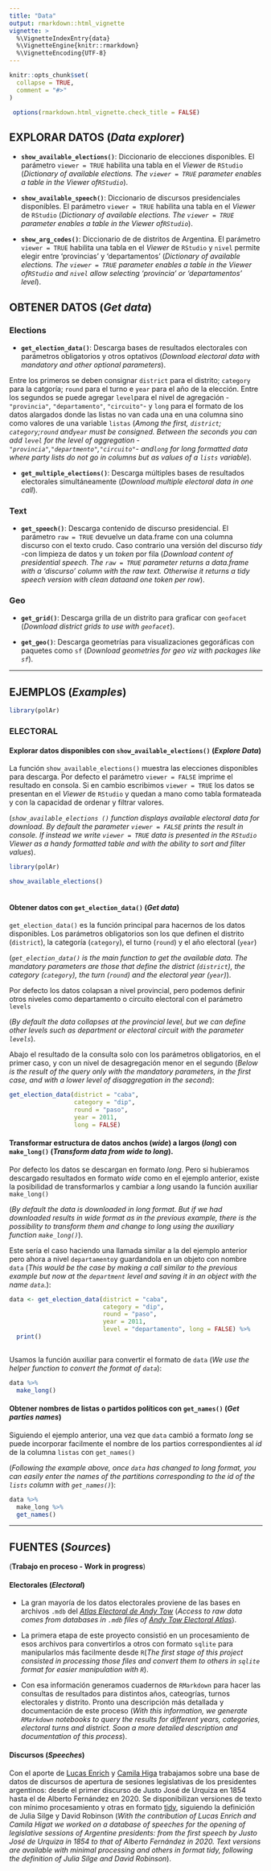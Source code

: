 ---
title: "Data"
output: rmarkdown::html_vignette
vignette: >
  %\VignetteIndexEntry{data}
  %\VignetteEngine{knitr::rmarkdown}
  %\VignetteEncoding{UTF-8}
---

```{r, include = FALSE}
knitr::opts_chunk$set(
  collapse = TRUE,
  comment = "#>"
)

 options(rmarkdown.html_vignette.check_title = FALSE)

```


## EXPLORAR DATOS (*Data explorer*)

- **`show_available_elections()`**: Diccionario de elecciones disponibles. El parámetro `viewer = TRUE` habilita una tabla en el _Viewer_ de `RStudio` (*Dictionary of available elections. The `viewer = TRUE` parameter enables a table in the _Viewer_ of` RStudio`*).


- **`show_available_speech()`**: Diccionario de discursos presidenciales disponibles. El parámetro `viewer = TRUE` habilita una tabla en el _Viewer_ de `RStudio` (*Dictionary of available elections. The `viewer = TRUE` parameter enables a table in the _Viewer_ of` RStudio`*).

- **`show_arg_codes()`**: Diccionario de de distritos de Argentina. El parámetro `viewer = TRUE` habilita una tabla en el _Viewer_ de `RStudio` y  `nivel` permite elegir entre 'provincias' y 'departamentos' (*Dictionary of available elections. The `viewer = TRUE` parameter enables a table in the _Viewer_ of` RStudio` and `nivel` allow selecting 'provincia' or 'departamentos' level*).



## OBTENER DATOS (*Get data*)

### Elections
- **`get_election_data()`**: Descarga bases de resultados electorales con parámetros obligatorios y otros optativos (*Download electoral data with mandatory and other optional parameters*). 

Entre los primeros se deben consignar `district` para el distrito; `category` para la catgoría; `round` para el turno e `year` para el año de la elección. Entre los segundos se puede agregar `level`para el nivel de agregación -`"provincia"`, `"departamento"`, `"circuito"`- y `long` para el formato de los datos alargados donde las listas no van cada una en una columna sino como valores de una variable `listas` (*Among the first, `district`; `category`;`round` and` year`  must be consigned. Between the seconds you can add `level` for the level of aggregation -`"provincia" `,`"departmento"`,`"circuito"`- and` long` for long formatted data where party lists do not go in columns but as values of a `lists` variable*).

- **`get_multiple_elections()`**: Descarga múltiples bases de resultados electorales simultáneamente (*Download multiple electoral data in one call*). 

### Text 

- **`get_speech()`**: Descarga contenido de discurso presidencial. El parámetro `raw = TRUE` devuelve un data.frame con una columna discurso con el texto crudo. Caso contrario una versión del discurso _tidy_ -con limpieza de datos y un _token_ por fila (*Download content of presidential speech. The `raw = TRUE` parameter returns a data.frame with a 'discurso' column with the raw text. Otherwise it returns a _tidy_ speech version with clean dataand one _token_ per row*). 

### Geo

- **`get_grid()`**: Descarga grilla de un distrito para graficar con `geofacet` (*Download district grids to use with `geofacet`*).

- **`get_geo()`**: Descarga geometrías para visualizaciones gegoráficas con paquetes como `sf` (*Download geometries for geo viz with packages like `sf`*).

---

## EJEMPLOS (*Examples*)


```{r setup}
library(polAr)
```


### ELECTORAL 

#### Explorar datos disponibles con `show_available_elections()` (*Explore Data*)

La función `show_available_elections()` muestra las elecciones disponibles para descarga. Por defecto el parámetro `viewer = FALSE` imprime el resultado en consola. Si en cambio escribimos `viewer = TRUE` los datos se presentan en el _Viewer_ de `RStudio` y quedan a mano como tabla formateada y con la capacidad de ordenar y filtrar valores. 

(*`show_available_elections ()` function displays available electoral data for download. By default the parameter `viewer = FALSE` prints the result in console. If instead we write `viewer = TRUE` data is presented in the `RStudio` _Viewer_ as a handy formatted table and with the ability to sort and filter values*). 



```{r echo=TRUE, message=FALSE, warning=FALSE, paged.print=FALSE}
  
library(polAr)

show_available_elections()
   

```


#### Obtener datos con `get_election_data()` (*Get data*)

`get_election_data()` es la función principal para hacernos de los datos disponibles. Los parámetros obligatorios son los que definen el distrito (`district`), la categoría (`category`), el turno (`round`) y el año electoral (`year`)  

(*`get_election_data()` is the main function to get the available data. The mandatory parameters are those that define the district (`district`), the category (` category`), the turn (`round`) and the electoral year (` year`)*).

Por defecto los datos colapsan a nivel provincial, pero podemos definir otros niveles como departamento o circuito electoral con el parámetro `levels` 

(*By default the data collapses at the provincial level, but we can define other levels such as department or electoral circuit with the parameter `levels`*).

Abajo el resultado de la consulta solo con los parámetros obligatorios, en el primer caso, y con un nivel de desagregación menor en el segundo (*Below is the result of the query only with the mandatory parameters, in the first case, and with a lower level of disaggregation in the second*):



```{r echo=TRUE, message=FALSE, warning=FALSE, paged.print=FALSE}
  
get_election_data(district = "caba", 
                  category = "dip",
                  round = "paso", 
                  year = 2011,
                  long = FALSE)

```


#### Transformar estructura de datos anchos (*wide*) a largos (*long*) con `make_long()` (*Transform data from wide to long*). 

Por defecto los datos se descargan en formato *long*. Pero si hubieramos descargado resultados en formato *wide* como en el ejemplo anterior, existe la posibilidad de transformarlos y cambiar a *long* usando la función auxiliar `make_long()` 

(*By default the data is downloaded in _long_ format. But if we had downloaded results in _wide_ format as in the previous example, there is the possibility to transform them and change to _long_ using the auxiliary function `make_long()`*).

Este sería el caso haciendo una llamada similar a la del ejemplo anterior pero ahora a nivel `departamento`y guardandola en un objeto con nombre `data` (*This would be the case by making a call similar to the previous example but now at the `department` level and saving it in an object with the name `data`.*):  


```{r echo=TRUE, message=FALSE, warning=FALSE, paged.print=FALSE}
  
data <- get_election_data(district = "caba", 
                          category = "dip",
                          round = "paso", 
                          year = 2011, 
                          level = "departamento", long = FALSE) %>% 
  print()
   

```


Usamos la función auxiliar para convertir el formato de `data` (*We use the helper function to convert the format of `data`*): 


```{r echo=TRUE, message=FALSE, warning=FALSE, paged.print=FALSE}
  
data %>% 
  make_long() 

```


#### Obtener nombres de listas o partidos políticos con `get_names()` (*Get parties names*)

Siguiendo el ejemplo anterior, una vez que `data` cambió a formato *long* se puede incorporar facilmente el nombre de los partios correspondientes al *id* de la columna `listas` con `get_names()`

(*Following the example above, once `data` has changed to  long  format, you can easily enter the names of the partitions corresponding to the _id_  of the `lists` column with `get_names()`*):



```{r echo=TRUE, message=FALSE, warning=FALSE, paged.print=FALSE}
  

data %>% 
  make_long %>% 
  get_names() 

```

---

## FUENTES (*Sources*)

(**Trabajo en proceso - Work in progress**)

#### Electorales (*Electoral*)
 
- La gran mayoría de los datos electorales proviene de las bases en archivos `.mdb` del [_Atlas Electoral de Andy Tow_](https://www.andytow.com/access/index.php?logout=true) (*Access to raw data comes from databases in `.mdb` files of [Andy Tow Electoral Atlas](https://www.andytow.com/access/index.php?logout=true)*).
 
- La primera etapa de este proyecto consistió en un procesamiento de esos archivos para convertirlos a otros con formato `sqlite` para manipularlos más facilmente desde `R`(*The first stage of this project consisted in processing those files and convert them to others in `sqlite` format for easier manipulation with `R`*).

- Con esa información generamos cuadernos de `RMarkdown` para hacer las consultas de resultados para distintos años, cateogrías, turnos electorales y distrito. Pronto una descripción más detallada y documentación de este proceso (*With this information, we generate `RMarkdown` notebooks to query the results for different years, categories, electoral turns and district. Soon a more detailed description and documentation of this process*). 

#### Discursos (*Speeches*)

Con el aporte de [Lucas Enrich](https://twitter.com/lucasenrich) y [Camila Higa](https://twitter.com/chig4_) trabajamos sobre una base de datos de discursos de apertura de sesiones legislativas de los presidentes argentinos: desde el primer discurso de Justo José de Urquiza en 1854 hasta el de Alberto Fernández en 2020.  Se disponibilizan versiones de texto con mínimo procesamiento y otras en formato [tidy](https://www.tidytextmining.com/tidytext.html), siguiendo la definición de Julia Silge y David Robinson (*With the contribution of Lucas Enrich and Camila Higat we worked on a database of speeches for the opening of legislative sessions of Argentine presidents: from the first speech by Justo José de Urquiza in 1854 to that of Alberto Fernández in 2020. Text versions are available with minimal processing and others in format tidy, following the definition of Julia Silge and David Robinson*).

